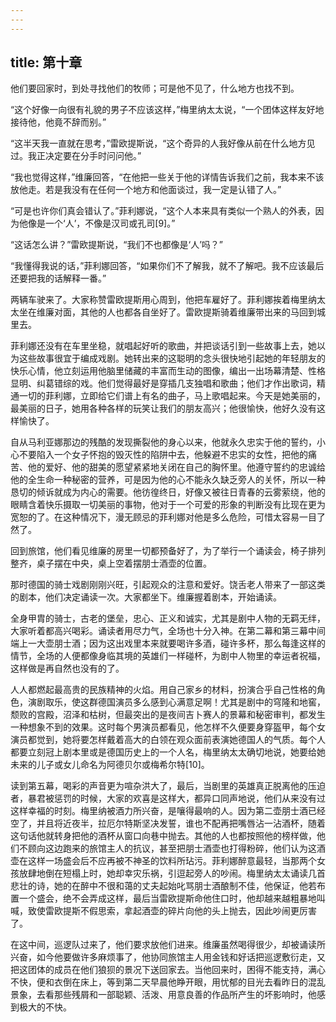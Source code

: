 ```yaml
---
---
---
```

title: 第十章
---




他们要回家时，到处寻找他们的牧师；可是他不见了，什么地方也找不到。

“这个好像一向很有礼貌的男子不应该这样，”梅里纳太太说，“一个团体这样友好地接待他，他竟不辞而别。”

“这半天我一直就在思考，”雷欧提斯说，“这个奇异的人我好像从前在什么地方见过。我正决定要在分手时问问他。”

“我也觉得这样，”维廉回答，“在他把一些关于他的详情告诉我们之前，我本来不该放他走。若是我没有在任何一个地方和他面谈过，我一定是认错了人。”

“可是也许你们真会错认了。”菲利娜说，“这个人本来具有类似一个熟人的外表，因为他像是一个‘人’，不像是汉司或孔司[9]。”

“这话怎么讲？”雷欧提斯说，“我们不也都像是‘人’吗？”

“我懂得我说的话，”菲利娜回答，“如果你们不了解我，就不了解吧。我不应该最后还要把我的话解释一番。”

两辆车驶来了。大家称赞雷欧提斯用心周到，他把车雇好了。菲利娜挨着梅里纳太太坐在维廉对面，其他的人也都各自坐好了。雷欧提斯骑着维廉带出来的马回到城里去。

菲利娜还没有在车里坐稳，就唱起好听的歌曲，并把谈话引到一些故事上去，她以为这些故事很宜于编成戏剧。她转出来的这聪明的念头很快地引起她的年轻朋友的快乐心情，他立刻运用他脑里储藏的丰富而生动的图像，编出一出场幕清楚、性格显明、纠葛错综的戏。他们觉得最好是穿插几支独唱和歌曲；他们才作出歌词，精通一切的菲利娜，立即给它们谱上有名的曲子，马上歌唱起来。今天是她美丽的，最美丽的日子，她用各种各样的玩笑让我们的朋友高兴；他很愉快，他好久没有这样愉快了。

自从马利亚娜那边的残酷的发现撕裂他的身心以来，他就永久忠实于他的誓约，小心不要陷入一个女子怀抱的毁灭性的陷阱中去，他躲避不忠实的女性，把他的痛苦、他的爱好、他的甜美的愿望紧紧地关闭在自己的胸怀里。他遵守誓约的忠诚给他的全生命一种秘密的营养，可是因为他的心不能永久缺乏旁人的关怀，所以一种恳切的倾诉就成为内心的需要。他彷徨终日，好像又被往日青春的云雾萦绕，他的眼睛含着快乐摄取一切美丽的事物，他对于一个可爱的形象的判断没有比现在更为宽恕的了。在这种情况下，漫无顾忌的菲利娜对他是多么危险，可惜太容易一目了然了。

回到旅馆，他们看见维廉的房里一切都预备好了，为了举行一个诵读会，椅子排列整齐，桌子摆在中央，桌上空着摆朋士酒壶的位置。

那时德国的骑士戏剧刚刚兴旺，引起观众的注意和爱好。饶舌老人带来了一部这类的剧本，他们决定诵读一次。大家都坐下。维廉握着剧本，开始诵读。

全身甲胄的骑士，古老的堡垒，忠心、正义和诚实，尤其是剧中人物的无羁无绊，大家听着都高兴喝彩。诵读者用尽力气，全场也十分入神。在第二幕和第三幕中间端上一大壶朋士酒；因为这出戏里本来就要喝许多酒，碰许多杯，那么每逢这样的情节，全场的人便都像身临其境的英雄们一样碰杯，为剧中人物里的幸运者祝福，这样做是再自然也没有的了。

人人都燃起最高贵的民族精神的火焰。用自己家乡的材料，扮演合乎自己性格的角色，演剧取乐，使这群德国演员多么感到心满意足啊！尤其是剧中的穹隆和地窖，颓败的宫殿，沼泽和枯树，但最突出的是夜间吉卜赛人的景幕和秘密审判，都发生一种想象不到的效果。这时每个男演员都看见，他怎样不久便要身穿盔甲，每个女演员都觉到，她将要怎样戴着高大的白领在观众面前表演她德国人的气质。每个人都要立刻冠上剧本里或是德国历史上的一个人名，梅里纳太太确切地说，她要给她未来的儿子或女儿命名为阿德贝尔或梅希尔特[10]。

读到第五幕，喝彩的声音更为喧杂洪大了，最后，当剧里的英雄真正脱离他的压迫者，暴君被惩罚的时候，大家的欢喜是这样大，都异口同声地说，他们从来没有过这样幸福的时刻。梅里纳被酒力所兴奋，是嚷得最响的人。因为第二壶朋士酒已经空了，并且将近夜半，拉厄尔特斯坚决发誓，谁也不配再把嘴唇沾一沾酒杯，随着这句话他就转身把他的酒杯从窗口向巷中抛去。其他的人也都按照他的榜样做，他们不顾向这边跑来的旅馆主人的抗议，甚至把朋士酒壶也打得粉碎，他们认为这酒壶在这样一场盛会后不应再被不神圣的饮料所玷污。菲利娜醉意最轻，当那两个女孩放肆地倒在短榻上时，她却幸灾乐祸，引逗起旁人的吵闹。梅里纳太太诵读几首悲壮的诗，她的在醉中不很和蔼的丈夫起始叱骂朋士酒酿制不佳，他保证，他若布置一个盛会，绝不会弄成这样，最后当雷欧提斯命他住口时，他却越来越粗暴地叫喊，致使雷欧提斯不假思索，拿起酒壶的碎片向他的头上抛去，因此吵闹更厉害了。

在这中间，巡逻队过来了，他们要求放他们进来。维廉虽然喝得很少，却被诵读所兴奋，如今他要做许多麻烦事了，他协同旅馆主人用金钱和好话把巡逻敷衍走，又把这团体的成员在他们狼狈的景况下送回家去。当他回来时，困得不能支持，满心不快，便和衣倒在床上，等到第二天早晨他睁开眼，用忧郁的目光去看昨日的混乱景象，去看那些残屑和一部聪颖、活泼、用意良善的作品所产生的坏影响时，他感到极大的不快。